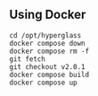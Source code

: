 ## Using Docker

```shell copy
cd /opt/hyperglass
docker compose down
docker compose rm -f
git fetch
git checkout v2.0.1
docker compose build
docker compose up
```
